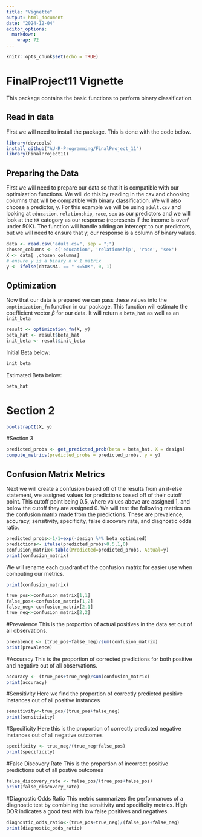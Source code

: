 ```yaml
---
title: "Vignette"
output: html_document
date: "2024-12-04"
editor_options: 
  markdown: 
    wrap: 72
---
```


```r
knitr::opts_chunk$set(echo = TRUE)
```

# FinalProject11 Vignette

This package contains the basic functions to perform binary
classification.

## Read in data

First we will need to install the package. This is done with the code
below.

```r

library(devtools)
install_github("AU-R-Programming/FinalProject_11")
library(FinalProject11)

```

## Preparing the Data

First we will need to prepare our data so that it is compatible with our
optimization functions. We will do this by reading in the csv and
choosing columns that will be compatible with binary classification. We
will also choose a predictor, y. For this example we will be using
`adult.csv` and looking at `education`, `relationship`, `race`, `sex` as
our predictors and we will look at the `NA` category as our response
(represents if the income is over/ under 50K). The function will handle
adding an intercept to our predictors, but we will need to ensure that
y, our response is a column of binary values.

```r
data <- read.csv("adult.csv", sep = ";")
chosen_columns <- c('education', 'relationship', 'race', 'sex')
X <- data[ ,chosen_columns]
# ensure y is a binary n x 1 matrix
y <- ifelse(data$NA. == " <=50K", 0, 1)
```

## Optimization

Now that our data is prepared we can pass these values into the
`omptimization_fn` function in our package. This function will estimate
the coefficient vector $\beta$ for our data. It will return a `beta_hat`
as well as an `init_beta`

```r
result <- optimization_fn(X, y)
beta_hat <- result$beta_hat
init_beta <- result$init_beta
```

Initial Beta below:

```r
init_beta
```

Estimated Beta below:

```r
beta_hat
```

# Section 2

```r
bootstrapCI(X, y)
```

#Section 3

```r
predicted_probs <- get_predicted_prob(beta = beta_hat, X = design)
compute_metrics(predicted_probs = predicted_probs, y = y)

```

## Confusion Matrix Metrics

Next we will create a confusion based off of the results from an if-else
statement, we assigned values for predictions based off of their cutoff
point. This cutoff point being 0.5, where values above are assigned 1,
and below the cutoff they are assigned 0. We will test the following
metrics on the confusion matrix made from the predictions. These are
prevalence, accuracy, sensitivity, specificity, false discovery rate,
and diagnostic odds ratio.

```r
predicted_probs<-1/1+exp(-design %*% beta_optimized)
predictions<- ifelse(predicted_probs>0.5,1,0)
confusion_matrix<-table(Predicted=predicted_probs, Actual=y)
print(confusion_matrix)
```

We will rename each quadrant of the confusion matrix for easier use when
computing our metrics.

```r
print(confusion_matrix)

true_pos<-confusion_matrix[1,1]
false_pos<-confusion_matrix[1,2]
false_neg<-confusion_matrix[2,1]
true_neg<-confusion_matrix[2,2]
```

#Prevalence
This is the proportion of actual positives in the data set
out of all observations.

```r
prevalence <- (true_pos+false_neg)/sum(confusion_matrix)
print(prevalence)
```

#Accuracy
This is the proportion of corrected predictions for both
positive and negative out of all observations.

```r
accuracy <- (true_pos+true_neg)/sum(confusion_matrix)
print(accuracy)
```

#Sensitivity
Here we find the proportion of correctly predicted positive
instances out of all positive instances

```r
sensitivity<-true_pos/(true_pos+false_neg)
print(sensitivity)
```

#Specificity
Here this is the proportion of correctly predicted negative
instances out of all negative outcomes

```r
specificity <- true_neg/(true_neg+false_pos)
print(specificity)
```

#False Discovery Rate 
This is the proportion of incorrect positive
predictions out of all postive outcomes

```r
false_discovery_rate <- false_pos/(true_pos+false_pos)
print(false_discovery_rate)
```

#Diagnostic Odds Ratio 
This metric summarizes the performances of a
diagnostic test by combining the sensitivity and specificity metrics.
High DOR indicates a good test with low false positives and negatives.

```r
diagnostic_odds_ratio<-(true_pos+true_neg)/(false_pos+false_neg)
print(diagnostic_odds_ratio)
```
